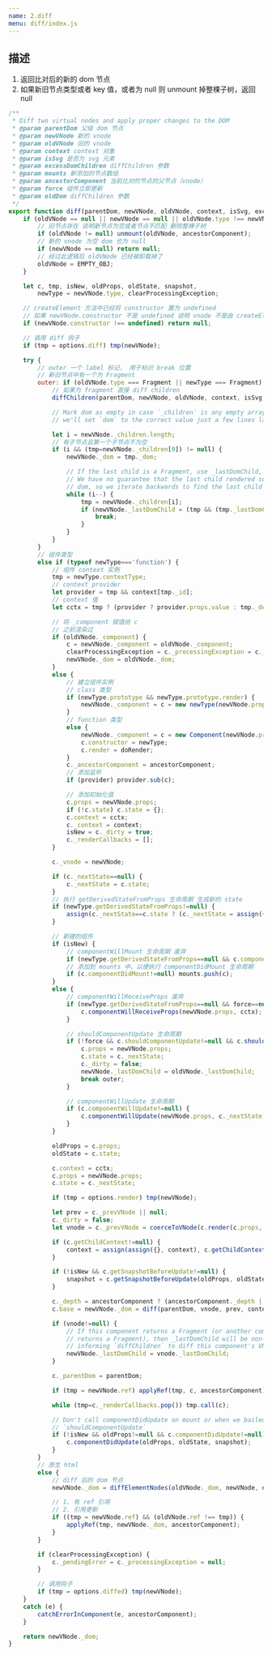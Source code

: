 ```yaml
---
name: 2.diff
menu: diff/index.js
---
```


## 描述

1. 返回比对后的新的 dom 节点
2. 如果新旧节点类型或者 key 值，或者为 null 则 unmount 掉整棵子树，返回 null

```js
/**
 * Diff two virtual nodes and apply proper changes to the DOM
 * @param parentDom 父级 dom 节点
 * @param newVNode 新的 vnode
 * @param oldVNode 旧的 vnode
 * @param context context 对象
 * @param isSvg 是否为 svg 元素
 * @param excessDomChildren diffChildren 参数
 * @param mounts 新添加的节点数组
 * @param ancestorComponent 当前比对的节点的父节点（vnode）
 * @param force 组件立即更新
 * @param oldDom diffChildren 参数
 */
export function diff(parentDom, newVNode, oldVNode, context, isSvg, excessDomChildren, mounts, ancestorComponent, force, oldDom) {
	if (oldVNode == null || newVNode == null || oldVNode.type !== newVNode.type || oldVNode.key !== newVNode.key) {
		// 旧节点存在 说明新节点为空或者节点不匹配 删除整棵子树
		if (oldVNode != null) unmount(oldVNode, ancestorComponent);
		// 新的 vnode 为空 dom 也为 null
		if (newVNode == null) return null;
		// 经过此逻辑后 oldVNode 已经被卸载掉了
		oldVNode = EMPTY_OBJ;
	}

	let c, tmp, isNew, oldProps, oldState, snapshot,
		newType = newVNode.type, clearProcessingException;

    // createElement 方法中已经将 constructor 置为 undefined
	// 如果 newVNode.constructor 不是 undefined 说明 vnode 不是由 createElement 方法创建的, 是非法的
	if (newVNode.constructor !== undefined) return null;

    // 调用 diff 钩子
	if (tmp = options.diff) tmp(newVNode);

	try {
        // outer 一个 label 标记， 用于标识 break 位置
        // 新旧节点中有一个为 Fragment
		outer: if (oldVNode.type === Fragment || newType === Fragment) {
			// 如果为 fragment 直接 diff children
			diffChildren(parentDom, newVNode, oldVNode, context, isSvg, excessDomChildren, mounts, ancestorComponent, oldDom);

			// Mark dom as empty in case `_children` is any empty array. If it isn't
			// we'll set `dom` to the correct value just a few lines later.

			let i = newVNode._children.length;
			// 有子节点且第一个子节点不为空
			if (i && (tmp=newVNode._children[0]) != null) {
				newVNode._dom = tmp._dom;

				// If the last child is a Fragment, use _lastDomChild, else use _dom
				// We have no guarantee that the last child rendered something into the
				// dom, so we iterate backwards to find the last child with a dom node.
				while (i--) {
					tmp = newVNode._children[i];
					if (newVNode._lastDomChild = (tmp && (tmp._lastDomChild || tmp._dom))) {
						break;
					}
				}
			}
		}
		// 组件类型
		else if (typeof newType==='function') {
			// 组件 context 实例
			tmp = newType.contextType;
			// context provider
			let provider = tmp && context[tmp._id];
			// context 值
			let cctx = tmp ? (provider ? provider.props.value : tmp._defaultValue) : context;

			// 将 _component 赋值给 c
			// 之前渲染过
			if (oldVNode._component) {
				c = newVNode._component = oldVNode._component;
				clearProcessingException = c._processingException = c._pendingError;
				newVNode._dom = oldVNode._dom;
			}
			else {
				// 建立组件实例
				// class 类型
				if (newType.prototype && newType.prototype.render) {
					newVNode._component = c = new newType(newVNode.props, cctx); // eslint-disable-line new-cap
				}
				// function 类型
				else {
					newVNode._component = c = new Component(newVNode.props, cctx);
					c.constructor = newType;
					c.render = doRender;
				}
				c._ancestorComponent = ancestorComponent;
				// 添加监听
				if (provider) provider.sub(c);

				// 添加初始化值
				c.props = newVNode.props;
				if (!c.state) c.state = {};
				c.context = cctx;
				c._context = context;
				isNew = c._dirty = true;
				c._renderCallbacks = [];
			}

			c._vnode = newVNode;

			if (c._nextState==null) {
				c._nextState = c.state;
			}
			// 执行 getDerivedStateFromProps 生命周期 生成新的 state
			if (newType.getDerivedStateFromProps!=null) {
				assign(c._nextState==c.state ? (c._nextState = assign({}, c._nextState)) : c._nextState, newType.getDerivedStateFromProps(newVNode.props, c._nextState));
			}

			// 新建的组件 
			if (isNew) {
				// componentWillMount 生命周期 废弃
				if (newType.getDerivedStateFromProps==null && c.componentWillMount!=null) c.componentWillMount();
				// 添加到 mounts 中，以便执行 componentDidMount 生命周期
				if (c.componentDidMount!=null) mounts.push(c);
			}
			else {
				// componentWillReceiveProps 废弃
				if (newType.getDerivedStateFromProps==null && force==null && c.componentWillReceiveProps!=null) {
					c.componentWillReceiveProps(newVNode.props, cctx);
				}

				// shouldComponentUpdate 生命周期
				if (!force && c.shouldComponentUpdate!=null && c.shouldComponentUpdate(newVNode.props, c._nextState, cctx)===false) {
					c.props = newVNode.props;
					c.state = c._nextState;
					c._dirty = false;
					newVNode._lastDomChild = oldVNode._lastDomChild;
					break outer;
				}

				// componentWillUpdate 生命周期
				if (c.componentWillUpdate!=null) {
					c.componentWillUpdate(newVNode.props, c._nextState, cctx);
				}
			}

			oldProps = c.props;
			oldState = c.state;

			c.context = cctx;
			c.props = newVNode.props;
			c.state = c._nextState;

			if (tmp = options.render) tmp(newVNode);

			let prev = c._prevVNode || null;
			c._dirty = false;
			let vnode = c._prevVNode = coerceToVNode(c.render(c.props, c.state, c.context));

			if (c.getChildContext!=null) {
				context = assign(assign({}, context), c.getChildContext());
			}

			if (!isNew && c.getSnapshotBeforeUpdate!=null) {
				snapshot = c.getSnapshotBeforeUpdate(oldProps, oldState);
			}

			c._depth = ancestorComponent ? (ancestorComponent._depth || 0) + 1 : 0;
			c.base = newVNode._dom = diff(parentDom, vnode, prev, context, isSvg, excessDomChildren, mounts, c, null, oldDom);

			if (vnode!=null) {
				// If this component returns a Fragment (or another component that
				// returns a Fragment), then _lastDomChild will be non-null,
				// informing `diffChildren` to diff this component's VNode like a Fragemnt
				newVNode._lastDomChild = vnode._lastDomChild;
			}

			c._parentDom = parentDom;

			if (tmp = newVNode.ref) applyRef(tmp, c, ancestorComponent);

			while (tmp=c._renderCallbacks.pop()) tmp.call(c);

			// Don't call componentDidUpdate on mount or when we bailed out via
			// `shouldComponentUpdate`
			if (!isNew && oldProps!=null && c.componentDidUpdate!=null) {
				c.componentDidUpdate(oldProps, oldState, snapshot);
			}
		}
		// 原生 html
		else {
			// diff 后的 dom 节点
			newVNode._dom = diffElementNodes(oldVNode._dom, newVNode, oldVNode, context, isSvg, excessDomChildren, mounts, ancestorComponent);

			// 1. 有 ref 引用
			// 2. 引用更新
			if ((tmp = newVNode.ref) && (oldVNode.ref !== tmp)) {
				applyRef(tmp, newVNode._dom, ancestorComponent);
			}
		}

		if (clearProcessingException) {
			c._pendingError = c._processingException = null;
		}

		// 调用钩子
		if (tmp = options.diffed) tmp(newVNode);
	}
	catch (e) {
		catchErrorInComponent(e, ancestorComponent);
	}

	return newVNode._dom;
}
```